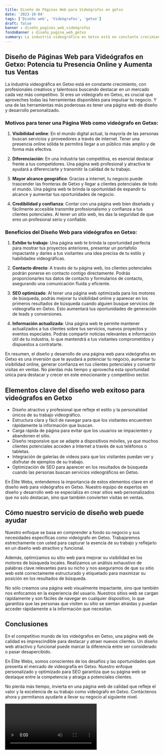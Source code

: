 ```yaml
---
title: Diseño de Páginas Web para Videógrafos en getxo
date: '2023-10-04'
tags: ['Diseño web', 'Videógrafos', 'getxo']
draft: false
banner : diseño_paginas_web_videógrafos
fondoBanner : diseño_pagina_web_getxo
summary: La industria videográfica en Getxo está en constante crecimiento, con profesionales creativos y talentosos buscando destacar en un mercado cada vez más competitivo. Si eres un videógrafo en Getxo, es crucial que aproveches todas las herramientas disponibles para impulsar tu negocio. Y una de las herramientas más poderosas es tener una página web de diseño y desarrollo personalizado.
---
```


## Diseño de Páginas Web para Videógrafos en Getxo: Potencia tu Presencia Online y Aumenta tus Ventas

La industria videográfica en Getxo está en constante crecimiento, con profesionales creativos y talentosos buscando destacar en un mercado cada vez más competitivo. Si eres un videógrafo en Getxo, es crucial que aproveches todas las herramientas disponibles para impulsar tu negocio. Y una de las herramientas más poderosas es tener una página web de diseño y desarrollo personalizado.

### Motivos para tener una Página Web como videógrafo en Getxo:

1. **Visibilidad online**: En el mundo digital actual, la mayoría de las personas buscan servicios y proveedores a través de internet. Tener una presencia online sólida te permitirá llegar a un público más amplio y de forma más efectiva.

2. **Diferenciación**: En una industria tan competitiva, es esencial destacar frente a tus competidores. Una página web profesional y atractiva te ayudará a diferenciarte y transmitir la calidad de tu trabajo.

3. **Mayor alcance geográfico**: Gracias a internet, tu negocio puede trascender las fronteras de Getxo y llegar a clientes potenciales de todo el mundo. Una página web te brinda la oportunidad de expandir tu alcance y aumentar tus oportunidades de negocio.

4. **Credibilidad y confianza**: Contar con una página web bien diseñada y fácilmente accesible transmite profesionalismo y confianza a tus clientes potenciales. Al tener un sitio web, les das la seguridad de que eres un profesional serio y confiable.

### Beneficios del Diseño Web para videógrafos en Getxo:

1. **Exhibe tu trabajo**: Una página web te brinda la oportunidad perfecta para mostrar tus proyectos anteriores, presentar un portafolio impactante y darles a tus visitantes una idea precisa de tu estilo y habilidades videográficas.

2. **Contacto directo**: A través de tu página web, los clientes potenciales podrán ponerse en contacto contigo directamente. Podrás proporcionarles tus datos de contacto y formularios de contacto, asegurando una comunicación fluida y eficiente.

3. **SEO optimizado**: Al tener una página web optimizada para los motores de búsqueda, podrás mejorar tu visibilidad online y aparecer en los primeros resultados de búsqueda cuando alguien busque servicios de videografía en Getxo. Esto aumentará tus oportunidades de generación de leads y conversiones.

4. **Información actualizada**: Una página web te permite mantener actualizados a tus clientes sobre tus servicios, nuevos proyectos y eventos especiales. Podrás compartir noticias relevantes e información útil de tu industria, lo que mantendrá a tus visitantes comprometidos y dispuestos a contratarte.

En resumen, el diseño y desarrollo de una página web para videógrafos en Getxo es una inversión que te ayudará a potenciar tu negocio, aumentar tu visibilidad online, generar confianza en tus clientes potenciales y convertir visitas en ventas. No pierdas más tiempo y aprovecha esta oportunidad única para destacar y crecer en este emocionante y competitivo sector.

<GifSeo />

<Cta />

## Elementos clave del diseño web exitoso para videógrafos en Getxo

- Diseño atractivo y profesional que refleje el estilo y la personalidad únicos de su trabajo videográfico.
- Estructura clara y fácil de navegar para que los visitantes encuentren rápidamente la información que buscan.
- Carga rápida de página para evitar que los usuarios se impacienten y abandonen el sitio.
- Diseño responsive que se adapte a dispositivos móviles, ya que muchos clientes potenciales acceden a Internet a través de sus teléfonos o tabletas.
- Integración de galerías de videos para que los visitantes puedan ver y disfrutar de ejemplos de su trabajo.
- Optimización de SEO para aparecer en los resultados de búsqueda cuando las personas buscan servicios videográficos en Getxo.

En Élite Webs, entendemos la importancia de estos elementos clave en el diseño web para videógrafos en Getxo. Nuestro equipo de expertos en diseño y desarrollo web se especializa en crear sitios web personalizados que no solo destacan, sino que también convierten visitas en ventas.

## Cómo nuestro servicio de diseño web puede ayudar

Nuestro enfoque se basa en comprender a fondo su negocio y sus necesidades específicas como videógrafo en Getxo. Trabajaremos estrechamente con usted para capturar la esencia de su trabajo y reflejarlo en un diseño web atractivo y funcional.

Además, optimizamos su sitio web para mejorar su visibilidad en los motores de búsqueda locales. Realizamos un análisis exhaustivo de palabras clave relevantes para su nicho y nos aseguramos de que su sitio web esté correctamente estructurado y etiquetado para maximizar su posición en los resultados de búsqueda.

No sólo creamos una página web visualmente impactante, sino que también nos enfocamos en la experiencia del usuario. Nuestros sitios web se cargan rápidamente y son fáciles de navegar en cualquier dispositivo, lo que garantiza que las personas que visiten su sitio se sientan atraídas y puedan acceder rápidamente a la información que necesitan.

## Conclusiones

En el competitivo mundo de los videógrafos en Getxo, una página web de calidad es imprescindible para destacar y atraer nuevos clientes. Un diseño web atractivo y funcional puede marcar la diferencia entre ser considerado o pasar desapercibido.

En Élite Webs, somos conscientes de los desafíos y las oportunidades que presenta el mercado de videografía en Getxo. Nuestro enfoque personalizado y optimizado para SEO garantiza que su página web se destaque entre la competencia y atraiga a potenciales clientes.

No pierda más tiempo, invierta en una página web de calidad que refleje el valor y la excelencia de su trabajo como videógrafo en Getxo. Contáctenos ahora y permítanos ayudarle a llevar su negocio al siguiente nivel.

<Video />

<CtaBot job='Videógrafos' city='getxo'/>

<Gmaps query='getxo+españa+maps' />